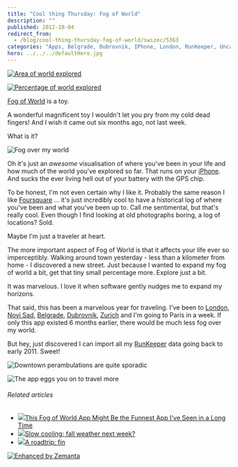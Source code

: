 ```yaml
---
title: "Cool thing Thursday: Fog of World"
description: ""
published: 2012-10-04
redirect_from:
  - /blog/cool-thing-thursday-fog-of-world/swizec/5363
categories: "Apps, Belgrade, Dubrovnik, IPhone, London, RunKeeper, Uncategorized, Zurich"
hero: ../../../defaultHero.jpg
---
```


[![Area of world explored](http://swizec.com/blog/wp-content/uploads/2012/10/area-explored.png "Area of world explored")](http://swizec.com/blog/wp-content/uploads/2012/10/area-explored.png)

[![Percentage of world explored](http://swizec.com/blog/wp-content/uploads/2012/10/percentage-explored.png "Percentage of world explored")](http://swizec.com/blog/wp-content/uploads/2012/10/percentage-explored.png)

[Fog of World](http://fogofworld.com) is a toy.

A wonderful magnificent toy I wouldn't let you pry from my cold dead fingers! And I wish it came out six months ago, not last week.

What is it?

![Fog over my world](http://swizec.com/blog/wp-content/uploads/2012/10/ljubljana-fog.png "Fog over my world")

Oh it's just an _awesome_ visualisation of where you've been in your life and how much of the world you've explored so far. That runs on your [iPhone](http://www.apple.com/iphone "iPhone"). And sucks the ever living hell out of your battery with the GPS chip.

To be honest, I'm not even certain why I like it. Probably the same reason I like [Foursquare](http://www.foursquare.com/ "Foursquare") ... it's just incredibly cool to have a historical log of where you've been and what you've been up to. Call me sentimental, but that's really cool. Even though I find looking at old photographs boring, a log of locations? Sold.

Maybe I'm just a traveler at heart.

The more important aspect of Fog of World is that it affects your life ever so imperceptibly. Walking around town yesterday - less than a kilometer from home - I discovered a new street. Just because I wanted to expand my fog of world a bit, get that tiny small percentage more. Explore just a bit.

It was marvelous. I love it when software gently nudges me to expand my horizons.

That said, this has been a marvelous year for traveling. I've been to [London](<http://maps.google.com/maps?ll=51.5072222222,-0.1275&spn=0.1,0.1&q=51.5072222222,-0.1275 (London)&t=h> "London"), [Novi Sad](<http://maps.google.com/maps?ll=45.25,19.85&spn=0.1,0.1&q=45.25,19.85 (Novi%20Sad)&t=h> "Novi Sad"), [Belgrade](<http://maps.google.com/maps?ll=44.8205555556,20.4622222222&spn=0.1,0.1&q=44.8205555556,20.4622222222 (Belgrade)&t=h> "Belgrade"), [Dubrovnik](http://whc.unesco.org/en/list/95 "Old City of Dubrovnik"), [Zurich](<http://maps.google.com/maps?ll=47.3666666667,8.55&spn=0.1,0.1&q=47.3666666667,8.55 (Zurich)&t=h> "Zurich") and I'm going to Paris in a week. If only this app existed 6 months earlier, there would be much less fog over my world.

But hey, just discovered I can import all my [RunKeeper](http://www.runkeeper.com/ "RunKeeper") data going back to early 2011. Sweet!

![Downtown perambulations are quite sporadic](http://swizec.com/blog/wp-content/uploads/2012/10/downtown-ljubljana-fog.png "Downtown perambulations are quite sporadic")

![The app eggs you on to travel more](http://swizec.com/blog/wp-content/uploads/2012/10/photo-3.png "The app eggs you on to travel more")

###### Related articles

- [![](http://i.zemanta.com/116068823_80_80.jpg)](http://www.gizmodo.co.uk/2012/10/this-fog-of-world-app-might-be-the-funnest-app-ive-seen-in-a-long-time/)[This Fog of World App Might Be the Funnest App I've Seen in a Long Time](http://www.gizmodo.co.uk/2012/10/this-fog-of-world-app-might-be-the-funnest-app-ive-seen-in-a-long-time/)
- [![](http://i.zemanta.com/116196619_80_80.jpg)](http://www.ocregister.com/news/inland-373439-weather-highs.html)[Slow cooling; fall weather next week?](http://www.ocregister.com/news/inland-373439-weather-highs.html)
- [![](http://i.zemanta.com/104877705_80_80.jpg)](http://swizec.com/blog/a-roadtrip-fin/swizec/4972)[A roadtrip: fin](http://swizec.com/blog/a-roadtrip-fin/swizec/4972)

[![Enhanced by Zemanta](http://img.zemanta.com/zemified_e.png?x-id=2cb8658c-ea3c-4051-b034-52ef0d0481f1)](http://www.zemanta.com/?px "Enhanced by Zemanta")
